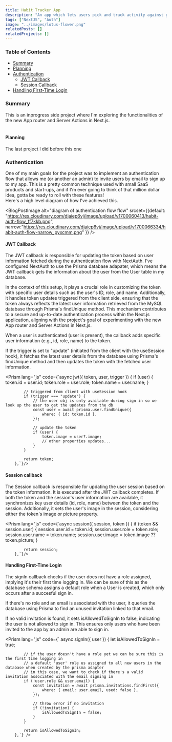 ```yaml
---
title: Habit Tracker App
description: "An app which lets users pick and track activity against good habits. Includes an invite only authentication flow, made possible with NextJS, NextAuth and Prisma."
tags: ["NextJS", "Auth"]
image: "../images/lotus-flower.png"
relatedPosts: []
relatedProjects: []
---
```


### Table of Contents
- [Summary](#summary)
- [Planning](#planning)
- [Authentication](#authentication)
  - [JWT Callback](#jwt-callback)
  - [Session Callback](#session-callback)
- [Handling First-Time Login](#handling-first-time-login)


### Summary

This is an inprogress side project where I'm exploring the functionalities of the new App router and Server Actions in Next.js.  
<br/>

#### Planning 

The last project I did before this one 

### Authentication  

One of my main goals for the project was to implement an authentication flow that allows me (or another an admin) to invite users by email to sign up to my app. This is a pretty common technique used with small SaaS products and start-ups, and if I'm ever going to think of that million dollar idea, gotta be ready to roll with these features!
<br/>
Here's a high level diagram of how I've achieved this.

<BlogPostImage alt="diagram of authentication flow flow" srcset={{default: "https://res.cloudinary.com/djaiep6vj/image/upload/v1700060413/habit-auth-flow_ff7kkb.png", narrow:"https://res.cloudinary.com/djaiep6vj/image/upload/v1700066334/habit-auth-flow-narrow_pyxcmm.png" }} />

#### JWT Callback

The JWT callback is responsible for updating the token based on user information fetched during the authentication flow with NextAuth. I've configured NextAuth to use the Prisma database adapater, which means the JWT callback gets the information about the user from the User table in my database.

In the context of this setup, it plays a crucial role in customizing the token with specific user details such as the user's ID, role, and name. Additionally, it handles token updates triggered from the client side, ensuring that the token always reflects the latest user information retrieved from the MySQL database through Prisma's findUnique method. This mechanism contributes to a secure and up-to-date authentication process within the Next.js application, aligning with the project's goal of experimenting with the new App router and Server Actions in Next.js.

When a user is authenticated (user is present), the callback adds specific user information (e.g., id, role, name) to the token.

If the trigger is set to "update" (initiated from the client with the useSession hook), it fetches the latest user details from the database using Prisma's findUnique method and then updates the token with the fetched user information.

<Prism lang="js" code={`async jwt({ token, user, trigger }) {
            if (user) {
                token.id = user.id;
                token.role = user.role;
                token.name = user.name;
            }

            // triggered from client with useSession hook
            if (trigger === "update") {
                // the user obj is only available during sign in so we look up the user to get the updates from the db
                const user = await prisma.user.findUnique({
                    where: { id: token.id },
                });

                // update the token
                if (user) {
                    token.image = user?.image;
                    // other properties updates...
                }
            }

            return token;
        },`}/>

#### Session callback

The Session callback is responsible for updating the user session based on the token information. It is executed after the JWT callback completes.
If both the token and the session's user information are available, it synchronizes key user details (id, role, name) between the token and the session.
Additionally, it sets the user's image in the session, considering either the token's image or picture property.

<Prism lang="js" code={`async session({ session, token }) {
            if (token && session.user) {
                session.user.id = token.id;
                session.user.role = token.role;
                session.user.name = token.name;
                session.user.image = token.image ?? token.picture;
            }

            return session;
        },`}/>

#### Handling First-Time Login

The signIn callback checks if the user does not have a role assigned, implying it's their first time logging in. We can be sure of this as the database schema assigns a default role when a User is created, which only occurs after a succesful sign in.  

If there's no role and an email is associated with the user, it queries the database using Prisma to find an unused invitation linked to that email.  

If no valid invitation is found, it sets isAllowedToSignIn to false, indicating the user is not allowed to sign in. This ensures only users who have been invited to the app by an admin are able to sign in.

<Prism lang="js" code={` async signIn({ user }) {
            let isAllowedToSignIn = true;

            // if the user doesn't have a role yet we can be sure this is the first time logging in
            // a default 'user' role us assigned to all new users in the database when created by the prisma adapter
            // in this case, we want to check if there's a valid invitation associated with the email signing in
            if (!user.role && user.email) {
                const invitation = await prisma.invitations.findFirst({
                    where: { email: user.email, used: false },
                });

                // throw error if no invitation
                if (!invitation) {
                    isAllowedToSignIn = false;
                }
            }

            return isAllowedToSignIn;
        },`} />

